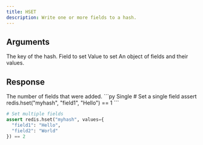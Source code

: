 ```yaml
---
title: HSET
description: Write one or more fields to a hash.
---
```


## Arguments

<ParamField body="key" type="str" required>
  The key of the hash.
</ParamField>

<ParamField body="field" type="str">
  Field to set
</ParamField>

<ParamField body="value" type="str">
  Value to set
</ParamField>

<ParamField body="values" type="Dict[str, Any]">
  An object of fields and their values.
</ParamField>


## Response

<ResponseField type="int" required>
  The number of fields that were added.
</ResponseField>

<RequestExample>
```py Single
# Set a single field
assert redis.hset("myhash", "field1", "Hello") == 1
```

```py Multiple
# Set multiple fields
assert redis.hset("myhash", values={
  "field1": "Hello",
  "field2": "World"
}) == 2
```
</RequestExample>
